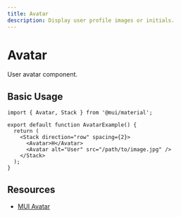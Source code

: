 ```yaml
---
title: Avatar
description: Display user profile images or initials.
---
```


# Avatar

User avatar component.

## Basic Usage

```tsx
import { Avatar, Stack } from '@mui/material';

export default function AvatarExample() {
  return (
    <Stack direction="row" spacing={2}>
      <Avatar>H</Avatar>
      <Avatar alt="User" src="/path/to/image.jpg" />
    </Stack>
  );
}
```

## Resources

- [MUI Avatar](https://mui.com/material-ui/react-avatar/)

